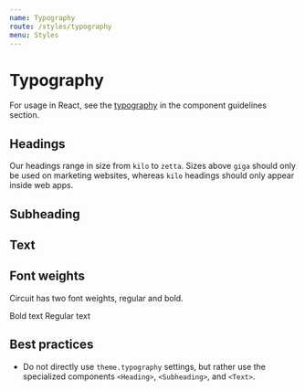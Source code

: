 ```yaml
---
name: Typography
route: /styles/typography
menu: Styles
---
```



# Typography

For usage in React, see the [typography](/components/typography) in the
component guidelines section.

## Headings

Our headings range in size from `kilo` to `zetta`. Sizes above `giga` should
only be used on marketing websites, whereas `kilo` headings should only appear
inside web apps.

<Type size={Heading.ZETTA} component={Heading}/>
<Type size={Heading.EXA} component={Heading}/>
<Type size={Heading.PETA} component={Heading}/>
<Type size={Heading.TERA} component={Heading}/>
<Type size={Heading.GIGA} component={Heading}/>
<Type size={Heading.MEGA} component={Heading}/>
<Type size={Heading.KILO} component={Heading}/>

## Subheading

<Type size="mega" component={Subheading}/>
<Type size="kilo" component={Subheading}/>

## Text

<Type size={Text.GIGA} component={Text}/>
<Type size={Text.MEGA} component={Text}/>
<Type size={Text.KILO} component={Text}/>

## Font weights

Circuit has two font weights, regular and bold.

<Type size={Text.KILO} bold component={Text}>Bold text</Type>
<Type size={Text.KILO} component={Text}>Regular text</Type>

## Best practices

- Do not directly use `theme.typography` settings, but rather use the
  specialized components `<Heading>`, `<Subheading>`, and `<Text>`.

